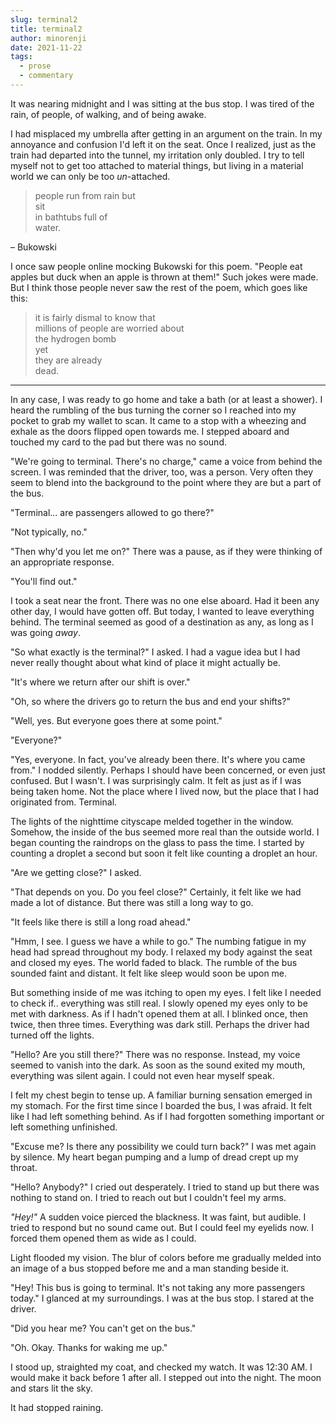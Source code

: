 ```yaml
---
slug: terminal2
title: terminal2
author: minorenji
date: 2021-11-22
tags:
  - prose
  - commentary
---
```


It was nearing midnight and I was sitting at the bus stop. I was tired of the rain, of people, of walking, and of being awake.

I had misplaced my umbrella after getting in an argument on the train. In my annoyance and confusion I'd left it on the seat. Once I realized, just as the train had departed into the tunnel, my irritation only doubled. I try to tell myself not to get too attached to material things, but living in a material world we can only be too *un*-attached.


> people run from rain but  
sit  
in bathtubs full of  
water.  

&ndash; Bukowski

I once saw people online mocking Bukowski for this poem. "People eat apples but duck when an apple is thrown at them!" Such jokes were made. But I think those people never saw the rest of the poem, which goes like this:

> it is fairly dismal to know that  
millions of people are worried about  
the hydrogen bomb  
yet  
they are already  
dead.  

---

In any case, I was ready to go home and take a bath (or at least a shower). I heard the rumbling of the bus turning the corner so I reached into my pocket to grab my wallet to scan. It came to a stop with a wheezing and exhale as the doors flipped open towards me. I stepped aboard and touched my card to the pad but there was no sound.

"We're going to terminal. There's no charge," came a voice from behind the screen. I was reminded that the driver, too, was a person. Very often they seem to blend into the background to the point where they are but a part of the bus.

"Terminal... are passengers allowed to go there?"

"Not typically, no."

"Then why'd you let me on?" There was a pause, as if they were thinking of an appropriate response.

"You'll find out."

I took a seat near the front. There was no one else aboard. Had it been any other day, I would have gotten off. But today, I wanted to leave everything behind. The terminal seemed as good of a destination as any, as long as I was going *away*.

"So what exactly is the terminal?" I asked. I had a vague idea but I had never really thought about what kind of place it might actually be.

"It's where we return after our shift is over."

"Oh, so where the drivers go to return the bus and end your shifts?"

"Well, yes. But everyone goes there at some point."

"Everyone?"

"Yes, everyone. In fact, you've already been there. It's where you came from." I nodded silently. Perhaps I should have been concerned, or even just confused. But I wasn't. I was surprisingly calm. It felt as just as if I was being taken home. Not the place where I lived now, but the place that I had originated from. Terminal.

The lights of the nighttime cityscape melded together in the window. Somehow, the inside of the bus seemed more real than the outside world. I began counting the raindrops on the glass to pass the time. I started by counting a droplet a second but soon it felt like counting a droplet an hour.

"Are we getting close?" I asked.

"That depends on you. Do you feel close?" Certainly, it felt like we had made a lot of distance. But there was still a long way to go.

"It feels like there is still a long road ahead."

"Hmm, I see. I guess we have a while to go." The numbing fatigue in my head had spread throughout my body. I relaxed my body against the seat and closed my eyes. The world faded to black. The rumble of the bus sounded faint and distant. It felt like sleep would soon be upon me.

But something inside of me was itching to open my eyes. I felt like I needed to check if.. everything was still real. I slowly opened my eyes only to be met with darkness. As if I hadn't opened them at all. I blinked once, then twice, then three times. Everything was dark still. Perhaps the driver had turned off the lights.

"Hello? Are you still there?" There was no response. Instead, my voice seemed to vanish into the dark. As soon as the sound exited my mouth, everything was silent again. I could not even hear myself speak.

I felt my chest begin to tense up. A familiar burning sensation emerged in my stomach. For the first time since I boarded the bus, I was afraid. It felt like I had left something behind. As if I had forgotten something important or left something unfinished.

"Excuse me? Is there any possibility we could turn back?" I was met again by silence. My heart began pumping and a lump of dread crept up my throat.

"Hello? Anybody?" I cried out desperately. I tried to stand up but there was nothing to stand on. I tried to reach out but I couldn't feel my arms.

*"Hey!"* A sudden voice pierced the blackness. It was faint, but audible. I tried to respond but no sound came out. But I could feel my eyelids now. I forced them opened them as wide as I could.

Light flooded my vision. The blur of colors before me gradually melded into an image of a bus stopped before me and a man standing beside it.

"Hey! This bus is going to terminal. It's not taking any more passengers today." I glanced at my surroundings. I was at the bus stop. I stared at the driver. 

"Did you hear me? You can't get on the bus."

"Oh. Okay. Thanks for waking me up." 

I stood up, straighted my coat, and checked my watch. It was 12:30 AM. I would make it back before 1 after all. I stepped out into the night. The moon and stars lit the sky.


It had stopped raining.